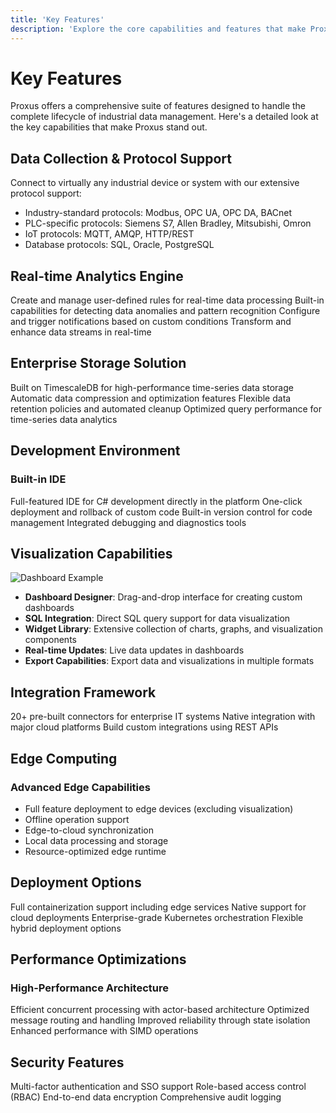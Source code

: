 ```yaml
---
title: 'Key Features'
description: 'Explore the core capabilities and features that make Proxus a comprehensive Industrial IoT Platform'
---
```


# Key Features

Proxus offers a comprehensive suite of features designed to handle the complete lifecycle of industrial data management. Here's a detailed look at the key capabilities that make Proxus stand out.

## Data Collection & Protocol Support

<Card title="50+ Industrial Protocols" icon="plug">
  Connect to virtually any industrial device or system with our extensive protocol support:
  
  - Industry-standard protocols: Modbus, OPC UA, OPC DA, BACnet
  - PLC-specific protocols: Siemens S7, Allen Bradley, Mitsubishi, Omron
  - IoT protocols: MQTT, AMQP, HTTP/REST
  - Database protocols: SQL, Oracle, PostgreSQL
</Card>

## Real-time Analytics Engine

<CardGroup cols={2}>
  <Card title="Rule Engine" icon="gear-code">
    Create and manage user-defined rules for real-time data processing
  </Card>
  <Card title="Anomaly Detection" icon="chart-line-up">
    Built-in capabilities for detecting data anomalies and pattern recognition
  </Card>
  <Card title="Alert Management" icon="bell">
    Configure and trigger notifications based on custom conditions
  </Card>
  <Card title="Data Enrichment" icon="wand-magic-sparkles">
    Transform and enhance data streams in real-time
  </Card>
</CardGroup>

## Enterprise Storage Solution

<Steps>
  <Step title="TimescaleDB Integration">
    Built on TimescaleDB for high-performance time-series data storage
  </Step>
  <Step title="Data Optimization">
    Automatic data compression and optimization features
  </Step>
  <Step title="Retention Management">
    Flexible data retention policies and automated cleanup
  </Step>
  <Step title="Query Performance">
    Optimized query performance for time-series data analytics
  </Step>
</Steps>

## Development Environment

### Built-in IDE

<CardGroup cols={2}>
  <Card title="C# Development" icon="code">
    Full-featured IDE for C# development directly in the platform
  </Card>
  <Card title="Deploy/Undeploy" icon="rocket">
    One-click deployment and rollback of custom code
  </Card>
  <Card title="Version Control" icon="code-branch">
    Built-in version control for code management
  </Card>
  <Card title="Debug Tools" icon="bug">
    Integrated debugging and diagnostics tools
  </Card>
</CardGroup>

## Visualization Capabilities

<Frame>
  <img src="/images/dashboard-example.png" alt="Dashboard Example" />
</Frame>

- **Dashboard Designer**: Drag-and-drop interface for creating custom dashboards
- **SQL Integration**: Direct SQL query support for data visualization
- **Widget Library**: Extensive collection of charts, graphs, and visualization components
- **Real-time Updates**: Live data updates in dashboards
- **Export Capabilities**: Export data and visualizations in multiple formats

## Integration Framework

<CardGroup cols={3}>
  <Card title="IT Systems" icon="network-wired">
    20+ pre-built connectors for enterprise IT systems
  </Card>
  <Card title="Cloud Services" icon="cloud">
    Native integration with major cloud platforms
  </Card>
  <Card title="Custom APIs" icon="code">
    Build custom integrations using REST APIs
  </Card>
</CardGroup>

## Edge Computing

### Advanced Edge Capabilities

- Full feature deployment to edge devices (excluding visualization)
- Offline operation support
- Edge-to-cloud synchronization
- Local data processing and storage
- Resource-optimized edge runtime

## Deployment Options

<CardGroup cols={2}>
  <Card title="Docker Support" icon="docker">
    Full containerization support including edge services
  </Card>
  <Card title="Cloud Native" icon="cloud">
    Native support for cloud deployments
  </Card>
  <Card title="Kubernetes" icon="dharmachakra">
    Enterprise-grade Kubernetes orchestration
  </Card>
  <Card title="Hybrid" icon="network-wired">
    Flexible hybrid deployment options
  </Card>
</CardGroup>

## Performance Optimizations

### High-Performance Architecture

<Steps>
  <Step title="Actor Model">
    Efficient concurrent processing with actor-based architecture
  </Step>
  <Step title="Message Passing">
    Optimized message routing and handling
  </Step>
  <Step title="State Isolation">
    Improved reliability through state isolation
  </Step>
  <Step title="SIMD Support">
    Enhanced performance with SIMD operations
  </Step>
</Steps>

## Security Features

<CardGroup cols={2}>
  <Card title="Authentication" icon="shield-check">
    Multi-factor authentication and SSO support
  </Card>
  <Card title="Authorization" icon="key">
    Role-based access control (RBAC)
  </Card>
  <Card title="Encryption" icon="lock">
    End-to-end data encryption
  </Card>
  <Card title="Audit" icon="list-check">
    Comprehensive audit logging
  </Card>
</CardGroup>